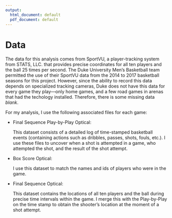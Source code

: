 ```yaml
---
output:
  html_document: default
  pdf_document: default
---
```

# Data {#data}

The data for this analysis comes from SportVU, a player-tracking system from STATS, LLC. that provides precise coordinates for all ten players and the ball 25 times per second. The Duke University Men's Basketball team permitted the use of their SportVU data from the 2014 to 2017 basketball seasons for this project. However, since the ability to record this data depends on specialized tracking cameras, Duke does not have this data for every game they play---only home games, and a few road games in arenas that had the techology installed. Therefore, there is some missing data _blank_.

For my analysis, I use the following associated files for each game:

* Final Sequence Play-by-Play Optical:

    This dataset consists of a detailed log of time-stamped basketball events (containing actions such as dribbles, passes, shots, fouls, etc.). I use these files to uncover when a shot is attempted in a game, who attempted the shot, and the result of the shot attempt.
    
* Box Score Optical:

    I use this dataset to match the names and ids of players who were in the game.

* Final Sequence Optical:

    This dataset contains the locations of all ten players and the ball during precise time intervals within the game. I merge this with the Play-by-Play on the time stamp to obtain the shooter's location at the moment of a shot attempt. 
